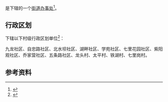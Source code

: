 {{中国乡级行政区|42/06/84/003/000}}

'''{{PAGENAMEBASE}}'''是{{PRC admin/fullname|42/06/84/003/000|3}}下辖的一个[[街道办事处|街道办事处]]<ref>{{PRC admin/ref sgc|{{PRC admin/parent|42/06/84/003/000}}}}</ref>。

== 行政区划 ==
{{PAGENAMEBASE}}下辖以下村级行政区划单位<ref>{{PRC admin/ref sgc|42/06/84/003/000}}</ref>：

九龙社区、自忠路社区、北水坝社区、湖畔社区、学苑社区、七里花园社区、紫阳观社区、乔家营社区、五条路社区、龙头村、太平村、铁湖村、七里岗村。

== 参考资料 ==
{{reflist}}

{{湖北行政区划小作品}}
{{PRC admin/navcat|42/06/84/003/000}}